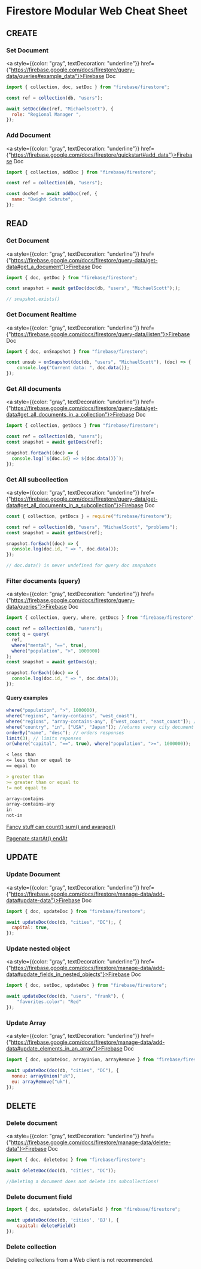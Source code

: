 # Firestore Modular Web Cheat Sheet

## CREATE

### Set Document
<a style={{color: "gray", textDecoration: "underline"}} href={"https://firebase.google.com/docs/firestore/query-data/queries#example_data"}>Firebase Doc</a>


```js  copy
import { collection, doc, setDoc } from "firebase/firestore";

const ref = collection(db, "users");

await setDoc(doc(ref, "MichaelScott"), {
  role: "Regional Manager ",
});
```

### Add Document
<a style={{color: "gray", textDecoration: "underline"}} href={"https://firebase.google.com/docs/firestore/quickstart#add_data"}>Firebase Doc</a>


```js copy
import { collection, addDoc } from "firebase/firestore";

const ref = collection(db, "users");

const docRef = await addDoc(ref, {
  name: "Dwight Schrute",
});
```

## READ

### Get Document
<a style={{color: "gray", textDecoration: "underline"}} href={"https://firebase.google.com/docs/firestore/query-data/get-data#get_a_document"}>Firebase Doc</a>


```js copy
import { doc, getDoc } from "firebase/firestore";

const snapshot = await getDoc(doc(db, "users", "MichaelScott"););

// snapshot.exists() 
```

### Get Document Realtime
<a style={{color: "gray", textDecoration: "underline"}} href={"https://firebase.google.com/docs/firestore/query-data/listen"}>Firebase Doc</a>


```js copy
import { doc, onSnapshot } from "firebase/firestore";

const unsub = onSnapshot(doc(db, "users", "MichaelScott"), (doc) => {
    console.log("Current data: ", doc.data());
});
```

### Get All documents
<a style={{color: "gray", textDecoration: "underline"}} href={"https://firebase.google.com/docs/firestore/query-data/get-data#get_all_documents_in_a_collection"}>Firebase Doc</a>

```js copy
import { collection, getDocs } from "firebase/firestore";

const ref = collection(db, "users");
const snapshot = await getDocs(ref);

snapshot.forEach((doc) => {
  console.log(`${doc.id} => ${doc.data()}`);
});
```

### Get All subcollection
<a style={{color: "gray", textDecoration: "underline"}} href={"https://firebase.google.com/docs/firestore/query-data/get-data#get_all_documents_in_a_subcollection"}>Firebase Doc</a>

```js copy
const { collection, getDocs } = require("firebase/firestore");

const ref = collection(db, "users", "MichaelScott", "problems"); 
const snapshot = await getDocs(ref);

snapshot.forEach((doc) => {
  console.log(doc.id, " => ", doc.data());
});

// doc.data() is never undefined for query doc snapshots
```

### Filter documents (query)
<a style={{color: "gray", textDecoration: "underline"}} href={"https://firebase.google.com/docs/firestore/query-data/queries"}>Firebase Doc</a>


```js copy
import { collection, query, where, getDocs } from "firebase/firestore";

const ref = collection(db, "users");
const q = query(
  ref,
  where("mental", "==", true),
  where("population", ">", 1000000)
);
const snapshot = await getDocs(q);

snapshot.forEach((doc) => {
  console.log(doc.id, " => ", doc.data());
});

```

#### Query examples


```js copy
where("population", ">", 1000000),
where("regions", "array-contains", "west_coast"),
where("regions", "array-contains-any", ["west_coast", "east_coast"]); // returns every city document where the regions field is an array that contains west_coast or east_coast
where("country", "in", ["USA", "Japan"]); //eturns every city document where the country field is set to USA or Japan
orderBy("name", "desc"); // orders responses
limit(3); // limits reponses
or(where("capital", "==", true), where("population", ">=", 1000000));
```

```md
< less than
<= less than or equal to
== equal to

> greater than
>= greater than or equal to
!= not equal to

array-contains
array-contains-any
in
not-in
```

[Fancy stuff can count() sum() and avarage()](https://firebase.google.com/docs/firestore/query-data/aggregation-queries)

[Pagenate startAt() endAt](https://firebase.google.com/docs/firestore/query-data/query-cursors)

## UPDATE

### Update Document
<a style={{color: "gray", textDecoration: "underline"}} href={"https://firebase.google.com/docs/firestore/manage-data/add-data#update-data"}>Firebase Doc</a>


```js  copy
import { doc, updateDoc } from "firebase/firestore";

await updateDoc(doc(db, "cities", "DC");, {
  capital: true,
});
```

### Update nested object 
<a style={{color: "gray", textDecoration: "underline"}} href={"https://firebase.google.com/docs/firestore/manage-data/add-data#update_fields_in_nested_objects"}>Firebase Doc</a>


```js  copy
import { doc, setDoc, updateDoc } from "firebase/firestore"; 

await updateDoc(doc(db, "users", "frank"), {
    "favorites.color": "Red"
});
```

### Update Array
<a style={{color: "gray", textDecoration: "underline"}} href={"https://firebase.google.com/docs/firestore/manage-data/add-data#update_elements_in_an_array"}>Firebase Doc</a>


```js  copy
import { doc, updateDoc, arrayUnion, arrayRemove } from "firebase/firestore";

await updateDoc(doc(db, "cities", "DC"), {
  noneu: arrayUnion("uk"),
  eu: arrayRemove("uk"),
});
```

## DELETE

### Delete document
<a style={{color: "gray", textDecoration: "underline"}} href={"https://firebase.google.com/docs/firestore/manage-data/delete-data"}>Firebase Doc</a>




```js  copy
import { doc, deleteDoc } from "firebase/firestore";

await deleteDoc(doc(db, "cities", "DC")); 

//Deleting a document does not delete its subcollections!
```

### Delete document field

```js  copy
import { doc, updateDoc, deleteField } from "firebase/firestore";

await updateDoc(doc(db, 'cities', 'BJ'), {
    capital: deleteField()
});
```

### Delete collection

Deleting collections from a Web client is not recommended.
